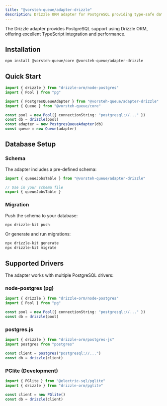 ```yaml
---
title: "@vorsteh-queue/adapter-drizzle"
description: Drizzle ORM adapter for PostgreSQL providing type-safe database operations with excellent performance.
---
```


The Drizzle adapter provides PostgreSQL support using Drizzle ORM, offering excellent TypeScript integration and performance.

## Installation

```bash
npm install @vorsteh-queue/core @vorsteh-queue/adapter-drizzle
```

## Quick Start

```typescript
import { drizzle } from "drizzle-orm/node-postgres"
import { Pool } from "pg"

import { PostgresQueueAdapter } from "@vorsteh-queue/adapter-drizzle"
import { Queue } from "@vorsteh-queue/core"

const pool = new Pool({ connectionString: "postgresql://..." })
const db = drizzle(pool)
const adapter = new PostgresQueueAdapter(db)
const queue = new Queue(adapter)
```

## Database Setup

### Schema

The adapter includes a pre-defined schema:

```typescript
import { queueJobsTable } from "@vorsteh-queue/adapter-drizzle"

// Use in your schema file
export { queueJobsTable }
```

### Migration

Push the schema to your database:

```bash
npx drizzle-kit push
```

Or generate and run migrations:

```bash
npx drizzle-kit generate
npx drizzle-kit migrate
```

## Supported Drivers

The adapter works with multiple PostgreSQL drivers:

### node-postgres (pg)

```typescript
import { drizzle } from "drizzle-orm/node-postgres"
import { Pool } from "pg"

const pool = new Pool({ connectionString: "postgresql://..." })
const db = drizzle(pool)
```

### postgres.js

```typescript
import { drizzle } from "drizzle-orm/postgres-js"
import postgres from "postgres"

const client = postgres("postgresql://...")
const db = drizzle(client)
```

### PGlite (Development)

```typescript
import { PGlite } from "@electric-sql/pglite"
import { drizzle } from "drizzle-orm/pglite"

const client = new PGlite()
const db = drizzle(client)
```


